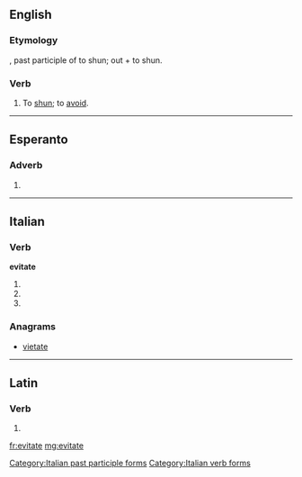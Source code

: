 ==English==

===Etymology===
{{etyl|la|en}} {{lena}} {{term|evitatus}}, past participle of {{term|evitare}} to shun; {{term|e}} out + {{term|vitare}} to shun.

===Verb===
{{en-verb|evitat|ed}}

# {{context|obsolete|lang=en}} To [[shun]]; to [[avoid]].
#: {{rfquotek|Shakespeare}}

{{Webster 1913}}

----

==Esperanto==

===Adverb===
{{head|eo}}

# {{eo-form of|evit|ate}}

----

==Italian==

===Verb===
'''evitate'''

# {{conjugation of|evitare||2|p|pres|ind|lang=it}}
# {{conjugation of|evitare||2|p|imp|lang=it}}
# {{form of|[[feminine|Feminine]] plural|evitato}}

===Anagrams===
* [[vietate#Italian|vietate]]

[[Category:Italian past participle forms]]
[[Category:Italian verb forms]]

----

==Latin==

===Verb===
{{la-verb-form|ēvītāte}}

# {{conjugation of|evito|ēvītō|2|p|pres|act|imp|lang=la}}

[[fr:evitate]]
[[mg:evitate]]
